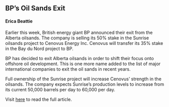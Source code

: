 ## BP's Oil Sands Exit
#### Erica Beattie

Earlier this week, British energy giant BP announced their exit from the Alberta oilsands. The company is selling its 50% stake in the Sunrise oilsands project to Cenovus Energy Inc. Cenovus will transfer its 35% stake in the Bay du Nord project to BP. 

BP has decided to exit Alberta oilsands in order to shift their focus onto offshore oil development. This is one more name added to the list of major international companies to exit the oil sands in recent years. 

Full ownership of the Sunrise project will increase Cenovus' strength in the oilsands. The company expects Sunrise's production levels to increase from its current 50,000 barrels per day to 60,000 per day.

Visit [here](https://financialpost.com/pmn/business-pmn/cenovus-energy-acquires-bps-50-per-cent-stake-in-sunrise-oilsands-project) to read the full article.

